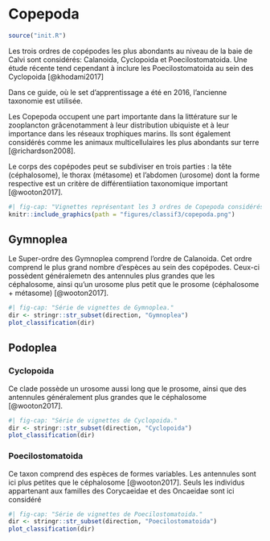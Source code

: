 # Copepoda

```r
source("init.R")
```

Les trois ordres de copépodes les plus abondants au niveau de la baie de Calvi sont considérés: Calanoida, Cyclopoida et Poecilostomatoida. Une étude récente tend cependant à inclure les Poecilostomatoida au sein des Cyclopoida [@khodami2017]

Dans ce guide, où le set d'apprentissage a été en 2016, l'ancienne taxonomie est utilisée.

Les Copepoda occupent une part importante dans la littérature sur le zooplancton grâcenotamment à leur distribution ubiquiste et à leur importance dans les réseaux trophiques marins. Ils sont également considérés comme les animaux multicellulaires les plus abondants sur terre [@richardson2008].

Le corps des copépodes peut se subdiviser en trois parties : la tête (céphalosome), le thorax (métasome) et l'abdomen (urosome) dont la forme respective est un critère de différentiiation taxonomique important [@wooton2017].

```r
#| fig-cap: "Vignettes représentant les 3 ordres de Copepoda considérés dans l'étude. 1. : Calanoida ; 2. : Cyclopoida ; 3. Poecilostomatoida. A : prosome ; B : Urosome ; C : antennule."
knitr::include_graphics(path = "figures/classif3/copepoda.png")
```

## Gymnoplea

Le Super-ordre des Gymnoplea comprend l'ordre de Calanoida. Cet ordre comprend le plus grand nombre d'espèces au sein des copépodes. Ceux-ci possèdent généralemetn des antennules plus grandes que les céphalosome, ainsi qu'un urosome plus petit que le prosome (céphalosome + métasome) [@wooton2017].

```r
#| fig-cap: "Série de vignettes de Gymnoplea."
dir <- stringr::str_subset(direction, "Gymnoplea")
plot_classification(dir)
```

## Podoplea

### Cyclopoida

Ce clade possède un urosome aussi long que le prosome, ainsi que des antennules généralement plus grandes que le céphalosome [@wooton2017].

```r
#| fig-cap: "Série de vignettes de Cyclopoida."
dir <- stringr::str_subset(direction, "Cyclopoida")
plot_classification(dir)
```

### Poecilostomatoida

Ce taxon comprend des espèces de formes variables. Les antennules sont ici plus petites que le céphalosome [@wooton2017]. Seuls les individus appartenant aux familles des Corycaeidae et des Oncaeidae sont ici considéré

```r
#| fig-cap: "Série de vignettes de Poecilostomatoida."
dir <- stringr::str_subset(direction, "Poecilostomatoida")
plot_classification(dir)
```
